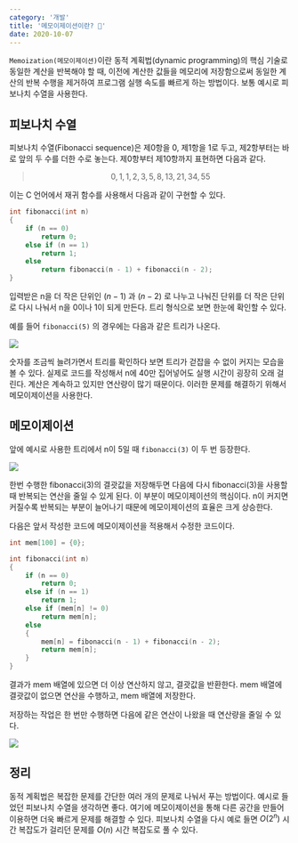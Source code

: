 ```yaml
---
category: '개발'
title: '메모이제이션이란? 📄'
date: 2020-10-07
---
```


`Memoization(메모이제이션)`이란 동적 계획법(dynamic programming)의 핵심 기술로 동일한 계산을 반복해야 할 때, 이전에 계산한 값들을 메모리에 저장함으로써 동일한 계산의 반복 수행을 제거하여 프로그램 실행 속도를 빠르게 하는 방법이다. 보통 예시로 피보나치 수열을 사용한다.

## 피보나치 수열

피보나치 수열(Fibonacci sequence)은 제0항을 0, 제1항을 1로 두고, 제2항부터는 바로 앞의 두 수를 더한 수로 놓는다. 제0항부터 제10항까지 표현하면 다음과 같다.

> $$
> 0, 1, 1, 2, 3, 5, 8, 13, 21, 34, 55
> $$

이는 C 언어에서 재귀 함수를 사용해서 다음과 같이 구현할 수 있다.

```c
int fibonacci(int n)
{
	if (n == 0)
		return 0;
	else if (n == 1)
		return 1;
	else
		return fibonacci(n - 1) + fibonacci(n - 2);
}
```

입력받은 n을 더 작은 단위인 $(n - 1)$ 과 $(n - 2)$ 로 나누고 나눠진 단위를 더 작은 단위로 다시 나눠서 n을 0이나 1이 되게 만든다. 트리 형식으로 보면 한눈에 확인할 수 있다.

예를 들어 `fibonacci(5)` 의 경우에는 다음과 같은 트리가 나온다.

![](0.png)

숫자를 조금씩 늘려가면서 트리를 확인하다 보면 트리가 걷잡을 수 없이 커지는 모습을 볼 수 있다. 실제로 코드를 작성해서 n에 40만 집어넣어도 실행 시간이 굉장히 오래 걸린다. 계산은 계속하고 있지만 연산량이 많기 때문이다. 이러한 문제를 해결하기 위해서 메모이제이션을 사용한다.

## 메모이제이션

앞에 예시로 사용한 트리에서 n이 5일 때 `fibonacci(3)` 이 두 번 등장한다.

![](1.png)

한번 수행한 fibonacci(3)의 결괏값을 저장해두면 다음에 다시 fibonacci(3)을 사용할 때 반복되는 연산을 줄일 수 있게 된다. 이 부분이 메모이제이션의 핵심이다. n이 커지면 커질수록 반복되는 부분이 늘어나기 때문에 메모이제이션의 효율은 크게 상승한다.

다음은 앞서 작성한 코드에 메모이제이션을 적용해서 수정한 코드이다.

```c
int mem[100] = {0};

int fibonacci(int n)
{
	if (n == 0)
		return 0;
	else if (n == 1)
		return 1;
	else if (mem[n] != 0)
		return mem[n];
	else
	{
		mem[n] = fibonacci(n - 1) + fibonacci(n - 2);
		return mem[n];
	}
}
```

결과가 mem 배열에 있으면 더 이상 연산하지 않고, 결괏값을 반환한다. mem 배열에 결괏값이 없으면 연산을 수행하고, mem 배열에 저장한다.

저장하는 작업은 한 번만 수행하면 다음에 같은 연산이 나왔을 때 연산량을 줄일 수 있다.

![](2.png)

## 정리

동적 계획법은 복잡한 문제를 간단한 여러 개의 문제로 나눠서 푸는 방법이다. 예시로 들었던 피보나치 수열을 생각하면 좋다. 여기에 메모이제이션을 통해 다른 공간을 만들어 이용하면 더욱 빠르게 문제를 해결할 수 있다. 피보나치 수열을 다시 예로 들면 $O(2^n)$ 시간 복잡도가 걸리던 문제를 $O(n)$ 시간 복잡도로 풀 수 있다.
